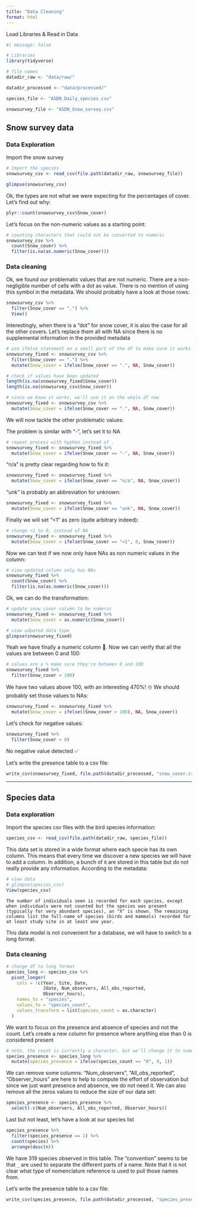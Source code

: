 ```yaml
---
title: "Data Cleaning"
format: html
---
```


Load Libraries & Read in Data 
```r
#| message: false  

# Libraries
library(tidyverse)

# file names
datadir_raw <- "data/raw/"

datadir_processed <- "data/processed/"

species_file <- "ASDN_Daily_species.csv"

snowsurvey_file <- "ASDN_Snow_survey.csv"
```


## Snow survey data

### Data Exploration

Import the snow survey

```r
# Import the species
snowsurvey_csv <- read_csv(file.path(datadir_raw, snowsurvey_file))

glimpse(snowsurvey_csv)

```

Ok, the types are not what we were expecting for the percentages of cover. Let's find out why:

```r
plyr::count(snowsurvey_csv$Snow_cover)
```

Let's focus on the non-numeric values as a starting point:

```r
# counting characters that could not be converted to numeric
snowsurvey_csv %>% 
  count(Snow_cover) %>% 
  filter(is.na(as.numeric(Snow_cover)))
```

### Data cleaning

Ok, we found our problematic values that are not numeric. There are a non-negligible number of cells with a dot as value. There is no mention of using this symbol in the metadata. We should probably have a look at those rows:

```r
snowsurvey_csv %>% 
  filter(Snow_cover == ".") %>% 
  View()
```

Interestingly, when there is a "dot" for snow cover, it is also the case for all the other covers. Let's replace them all with NA since there is no supplemental information in the provided metadata

```r
# use ifelse statement on a small part of the df to make sure it works
snowsurvey_fixed <- snowsurvey_csv %>% 
  filter(Snow_cover == ".") %>% 
  mutate(Snow_cover = ifelse(Snow_cover == ".", NA, Snow_cover))

# check if values have been updated
length(is.na(snowsurvey_fixed$Snow_cover))
length(is.na(snowsurvey_csv$Snow_cover))

```

```r
# since we know it works, we'll use it on the whole df now
snowsurvey_fixed <- snowsurvey_csv %>% 
  mutate(Snow_cover = ifelse(Snow_cover == ".", NA, Snow_cover))
```


We will now tackle the other problematic values:

The problem is similar with "-", let's set it to NA

```r
# repeat process with hyphen instead of .
snowsurvey_fixed <- snowsurvey_fixed %>% 
  mutate(Snow_cover = ifelse(Snow_cover == "-", NA, Snow_cover))
```

"n/a" is pretty clear regarding how to fix it:

```r
snowsurvey_fixed <- snowsurvey_fixed %>% 
  mutate(Snow_cover = ifelse(Snow_cover == "n/a", NA, Snow_cover))
```

"unk" is probably an abbreviation for unknown:

```r
snowsurvey_fixed <- snowsurvey_fixed %>% 
  mutate(Snow_cover = ifelse(Snow_cover == "unk", NA, Snow_cover))
```

Finally we will set "<1" as zero (quite arbitrary indeed):

```r
# change <1 to 0, instead of NA
snowsurvey_fixed <- snowsurvey_fixed %>% 
  mutate(Snow_cover = ifelse(Snow_cover == "<1", 0, Snow_cover))
```

Now we can test if we now only have NAs as non numeric values in the column:

```r
# view updated column only has NAs
snowsurvey_fixed %>% 
  count(Snow_cover) %>% 
  filter(is.na(as.numeric(Snow_cover)))
```

Ok, we can do the transformation:

```r
# update snow cover column to be numeric
snowsurvey_fixed <- snowsurvey_fixed %>% 
  mutate(Snow_cover = as.numeric(Snow_cover))

# view udpated data type
glimpse(snowsurvey_fixed)
```

Yeah we have finally a numeric column 🎉. Now we can verify that all the values are between 0 and 100:

```r
# values are a % make sure they're between 0 and 100
snowsurvey_fixed %>% 
  filter(Snow_cover > 100)
```

We have two values above 100, with an interesting 470%! ☃️ We should probably set those values to NAs:

```r
snowsurvey_fixed <- snowsurvey_fixed %>% 
  mutate(Snow_cover = ifelse((Snow_cover > 100), NA, Snow_cover))
```

Let's check for negative values:

```r
snowsurvey_fixed %>% 
  filter(Snow_cover < 0)
```

No negative value detected ✅

Let's write the presence table to a csv file:

```r
write_csv(snowsurvey_fixed, file.path(datadir_processed, "snow_cover.csv"))
```

<hr> 


## Species data

### Data exploration

Import the species csv files with the bird species information:

```r
species_csv <- read_csv(file.path(datadir_raw, species_file))
```

This data set is stored in a wide format where each specie has its own column. This means that every time we discover a new species we will have to add a column. In addition, a bunch of `0` are stored in this table but do not really provide any information. According to the metadata:
```r
# view data 
# glimpse(species_csv)
View(species_csv)
```


```
The number of individuals seen is recorded for each species, except when individuals were not counted but the species was present (typically for very abundant species), an "X" is shown. The remaining columns list the full-name of species (birds and mammals) recorded for at least study site in at least one year.
```

This data model is not convenient for a database, we will have to switch to a long format.


### Data cleaning

```r
# change df to long format
species_long <- species_csv %>% 
  pivot_longer(
    cols = !c(Year, Site, Date, 
              Jdate, Num_observers, All_obs_reported, 
              Observer_hours),
    names_to = "species",
    values_to = "species_count",
    values_transform = list(species_count = as.character)
  )
```


We want to focus on the presence and absence of species and not the count. Let's create a new column for presence where anything else than 0 is considered present

```r
# note, the count is currently a character, but we'll change it to numeric within the new presence column
species_presence <- species_long %>% 
  mutate(species_presence = ifelse(species_count == "0", 0, 1))
```

We can remove some columns: "Num_observers", "All_obs_reported", "Observer_hours" are here to help to compute the effort of observation but since we just want presence and absence, we do not need it. We can also remove all the zeros values to reduce the size of our data set:

```r
species_presence <- species_presence %>% 
  select(-c(Num_observers, All_obs_reported, Observer_hours))
```

Last but not least, let's have a look at our species list

```r
species_presence %>% 
  filter(species_presence == 1) %>% 
  count(species) %>% 
  arrange(desc(n))
```

We have 319 species observed in this table. The "convention" seems to be that `_` are used to separate the different parts of a name. Note that it is not clear what type of nomenclature reference is used to pull those names from.

Let's write the presence table to a csv file:

```r
write_csv(species_presence, file.path(datadir_processed, "species_presence.csv"))
```



